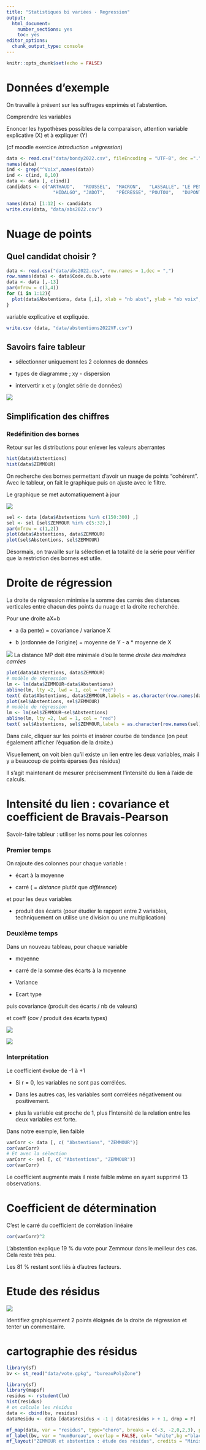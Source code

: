 ```yaml
---
title: "Statistiques bi variées - Regression"
output:
  html_document:
    number_sections: yes
    toc: yes
editor_options:
  chunk_output_type: console
---
```


```r
knitr::opts_chunk$set(echo = FALSE)
```

# Données d'exemple

On travaille à présent sur les suffrages exprimés et l'abstention.

Comprendre les variables

Enoncer les hypothèses possibles de la comparaison, attention variable explicative (X) et à expliquer (Y)

(cf moodle exercice *Introduction =régression*)


```r
data <- read.csv("data/bondy2022.csv", fileEncoding = "UTF-8", dec =".")
names(data)
ind <- grep("^Voix",names(data))
ind <- c(ind, 8,10)
data <- data [, c(ind)] 
candidats <- c("ARTHAUD",	"ROUSSEL",	"MACRON",	"LASSALLE",	"LE PEN",	"ZEMMOUR",	"MÉLENCHON",
                 "HIDALGO",	"JADOT",	"PÉCRESSE",	"POUTOU",	"DUPONT-AIGNAN")

names(data) [1:12] <- candidats
write.csv(data, "data/abs2022.csv")
```

# Nuage de points

## Quel candidat choisir ?

```r
data <- read.csv("data/abs2022.csv", row.names = 1,dec = ",")
row.names(data) <- data$Code.du.b.vote
data <- data [,-13]
par(mfrow = c(3,4))
for (i in 1:12){
  plot(data$Abstentions, data [,i], xlab = "nb abst", ylab = "nb voix", main =  names (data)[i] )
}
```


variable explicative et expliquée.

```r
write.csv (data, "data/abstentions2022VF.csv")
```


## Savoirs faire tableur

- sélectionner uniquement les 2 colonnes de données

- types de diagramme ; xy - dispersion

- intervertir x et y (onglet série de données) 

![](img/inversionxy.jpg)


## Simplification des chiffres

### Redéfinition des bornes

Retour sur les distributions pour enlever les valeurs aberrantes

```r
hist(data$Abstentions)
hist(data$ZEMMOUR)
```

On recherche des bornes permettant d'avoir un nuage de points "cohérent".
Avec le tableur, on fait le graphique puis on ajuste avec le filtre.

Le graphique se met automatiquement à jour

![](img/filtre.png)

```r
sel <- data [data$Abstentions %in% c(150:300) ,]
sel <- sel [sel$ZEMMOUR %in% c(5:32),]
par(mfrow = c(1,2))
plot(data$Abstentions, data$ZEMMOUR)
plot(sel$Abstentions, sel$ZEMMOUR)
```

Désormais, on travaille sur la sélection et la totalité de la série pour vérifier
que la restriction des bornes est utile.


# Droite de régression

La droite de régression minimise la somme des carrés des distances verticales entre chacun des points du nuage et la droite recherchée.

Pour une droite aX+b

- a (la pente) = covariance / variance X

- b (ordonnée de l'origine) = moyenne de Y - a * moyenne de X

![](img/regression.jpg)
La distance MP doit être minimale d'où le terme *droite des moindres carrées*


```r
plot(data$Abstentions, data$ZEMMOUR)
# modèle de régression
lm <- lm(data$ZEMMOUR~data$Abstentions)
abline(lm, lty =2, lwd = 1, col = "red")
text( data$Abstentions, data$ZEMMOUR,labels = as.character(row.names(data)))
plot(sel$Abstentions, sel$ZEMMOUR)
# modèle de régression
lm <- lm(sel$ZEMMOUR~sel$Abstentions)
abline(lm, lty =2, lwd = 1, col = "red")
text( sel$Abstentions, sel$ZEMMOUR,labels = as.character(row.names(sel)))
```


Dans calc, cliquer sur les points et insérer courbe de tendance
(on peut également afficher l'équation de la droite.)

Visuellement, on voit bien qu'il existe un lien entre les deux variables, mais il y a beaucoup de points éparses (les résidus)

Il s'agit maintenant de mesurer précisemment l'intensité du lien à l'aide de calculs.

# Intensité du lien : covariance et coefficient de Bravais-Pearson

Savoir-faire tableur : utiliser les noms pour les colonnes


### Premier temps

On rajoute des colonnes pour chaque variable :

- écart à la moyenne

- carré ( = *distance* plutôt que *différence*)

et pour les deux variables

- produit des écarts (pour étudier le rapport entre 2 variables, techniquement on utilise une division ou une multiplication)

### Deuxième temps

Dans un nouveau tableau, pour chaque variable

- moyenne

- carré de la somme des écarts à la moyenne 

- Variance

- Ecart type

puis covariance (produit des écarts / nb de valeurs)

et coeff (cov / produit des écarts types)


![](img/formules.png)

![](img/resultats.png)


### Interprétation

Le coefficient évolue de -1 à +1

- Si r = 0, les variables ne sont pas corrélées.

- Dans les autres cas, les variables sont corrélées négativement ou positivement.

- plus la variable est proche de 1, plus l'intensité de la relation entre les deux variables est forte.

Dans notre exemple, lien faible

```r
varCorr <- data [, c( "Abstentions", "ZEMMOUR")]
cor(varCorr)
# Et avec la sélection
varCorr <- sel [, c( "Abstentions", "ZEMMOUR")]
cor(varCorr)
```

Le coefficient augmente mais il reste faible même en ayant supprimé 13 observations.

# Coefficient de détermination

C'est le carré du coefficient de corrélation linéaire

```r
cor(varCorr)^2
```


L'abstention explique 19 % du vote pour Zemmour dans le meilleur des cas.
Cela reste très peu.

Les 81 % restant sont liés à d'autres facteurs.

# Etude des résidus

![](img/moindreCarre.jpg)


Identifiez graphiquement 2 points éloignés de la droite de régression et tenter un 
commentaire.


# cartographie des résidus


```r
library(sf)
bv <- st_read("data/vote.gpkg", "bureauPolyZone")
```




```r
library(sf)
library(mapsf)
residus <- rstudent(lm)
hist(residus)
# on calcule les résidus
data <- cbind(bv, residus)
dataResidu <- data [data$residus < -1 | data$residus > + 1, drop = F]
```

```r
mf_map(data, var = "residus", type="choro", breaks = c(-3, -2,0,2,3), pal = terrain.colors(4))
mf_label(bv, var = "numBureau", overlap = FALSE, col= "white",bg ="black", halo = T, cex = 0.8)
mf_layout("ZEMMOUR et abstention : étude des résidus", credits = "Ministère de l'intérieur; 2022")
```


